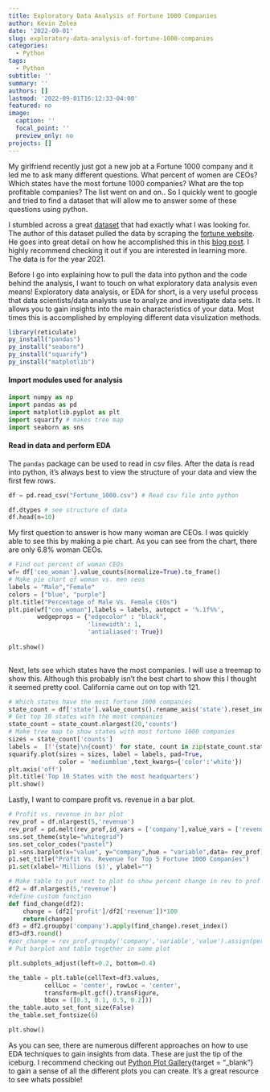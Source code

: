 ```yaml
---
title: Exploratory Data Analysis of Fortune 1000 Companies
author: Kevin Zolea
date: '2022-09-01'
slug: exploratory-data-analysis-of-fortune-1000-companies
categories:
  - Python
tags:
  - Python
subtitle: ''
summary: ''
authors: []
lastmod: '2022-09-01T16:12:33-04:00'
featured: no
image:
  caption: ''
  focal_point: ''
  preview_only: no
projects: []
---
```

My girlfriend recently just got a new job at a Fortune 1000 company and it led me to ask many different questions. What percent of women are CEOs? Which states have the most fortune 1000 companies? What are the top profitable companies? The list went on and on.. So I quickly went to google and tried to find a dataset that will allow me to answer some of these questions using python.

I stumbled across a great [dataset](https://www.kaggle.com/datasets/winston56/fortune-500-data-2021){target="_blank"} that had exactly what I was looking for. The author of this dataset pulled the data by scraping the [fortune website](https://fortune.com/){target="_blank"}. He goes into great detail on how he accomplished this in this [blog post](https://www.kaggle.com/code/winston56/fortune-500-data-collection/notebook){target="_blank"}. I highly recommend checking it out if you are interested in learning more. The data is for the year 2021.

Before I go into explaining how to pull the data into python and the code behind the analysis, I want to touch on what exploratory data analysis even means! Exploratory data analysis, or EDA for short, is a very useful process that data scientists/data analysts use to analyze and investigate data sets. It allows you to gain insights into the main characteristics of your data. Most times this is accomplished by employing different data visulization methods.

```r

library(reticulate)
py_install("pandas")
py_install("seaborn")
py_install("squarify")
py_install("matplotlib")


```


#### Import modules used for analysis
```python
import numpy as np
import pandas as pd
import matplotlib.pyplot as plt
import squarify # makes tree map
import seaborn as sns

```


#### Read in data and perform EDA

 The ```pandas``` package can be used to read in csv files. After the data is read into python, it's always best to view the structure of your data and view the first few rows.

```python
df = pd.read_csv("Fortune_1000.csv") # Read csv file into python

df.dtypes # see structure of data
df.head(n=10)
```


My first question to answer is how many woman are CEOs. I was quickly able to see this by making a pie chart. As you can see from the chart, there are only 6.8% woman CEOs. 

```python
# Find out percent of woman CEOs
wf= df['ceo_woman'].value_counts(normalize=True).to_frame()
# Make pie chart of woman vs. men ceos
labels = "Male","Female"
colors = ["blue", "purple"]
plt.title("Percentage of Male Vs. Female CEOs")
plt.pie(wf["ceo_woman"],labels = labels, autopct = '%.1f%%',
        wedgeprops = {"edgecolor" : "black",
                      'linewidth': 1,
                      'antialiased': True})
                      
plt.show()
                      
```                      

Next, lets see which states have the most companies. I will use a treemap to show this. Although this probably isn't the best chart to show this I thought it seemed pretty cool. California came out on top with 121.

```python

# Which states have the most fortune 1000 companies
state_count = df['state'].value_counts().rename_axis('state').reset_index(name = 'counts')
# Get top 10 states with the most companies
state_count = state_count.nlargest(20,'counts')
# Make tree map to show states with most fortune 1000 companies
sizes = state_count['counts']
labels =  [f'{state}\n{count}' for state, count in zip(state_count.state, state_count.counts)]
squarify.plot(sizes = sizes, label = labels, pad=True,
              color = 'mediumblue',text_kwargs={'color':'white'})
plt.axis('off')
plt.title('Top 10 States with the most headquarters')
plt.show() 
```

Lastly, I want to compare profit vs. revenue in a bar plot. 

```python
# Profit vs. revenue in bar plot
rev_prof = df.nlargest(5,'revenue')
rev_prof = pd.melt(rev_prof,id_vars = ['company'],value_vars = ['revenue','profit'])
sns.set_theme(style="whitegrid")
sns.set_color_codes("pastel")
p1 =sns.barplot(x="value", y="company",hue = "variable",data= rev_prof)
p1.set_title("Profit Vs. Revenue for Top 5 Fortune 1000 Companies")
p1.set(xlabel='Millions ($)', ylabel="")

# Make table to put next to plot to show percent change in rev to prof
df2 = df.nlargest(5,'revenue')
#define custom function
def find_change(df2):
    change = (df2['profit']/df2['revenue'])*100
    return(change)
df3 = df2.groupby('company').apply(find_change).reset_index()
df3=df3.round()
#per_change = rev_prof.groupby('company','variable','value').assign(percent_change = (''))
# Put barplot and table together in same plot

plt.subplots_adjust(left=0.2, bottom=0.4)

the_table = plt.table(cellText=df3.values,
          cellLoc = 'center', rowLoc = 'center',
          transform=plt.gcf().transFigure,
          bbox = ([0.3, 0.1, 0.5, 0.2]))
the_table.auto_set_font_size(False)
the_table.set_fontsize(6)

plt.show()
```

As you can see, there are numerous different approaches on how to use EDA techniques to gain insights from data. These are just the tip of the iceburg. I recommend checking out [Python Plot Gallery](https://www.python-graph-gallery.com){target = "_blank"} to gain a sense of all the different plots you can create. It's a great resource to see whats possible!

